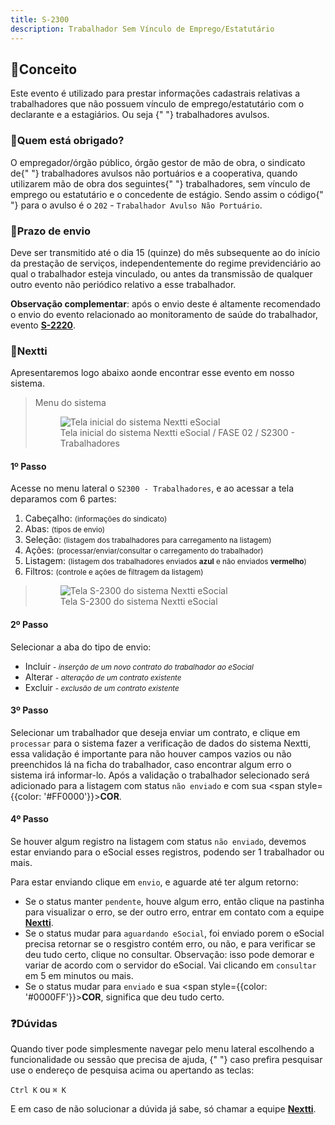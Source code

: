 ```yaml
---
title: S-2300
description: Trabalhador Sem Vínculo de Emprego/Estatutário
---
```


## 📌Conceito

Este evento é utilizado para prestar informações cadastrais relativas a trabalhadores que
não possuem vínculo de emprego/estatutário com o declarante e a estagiários. Ou seja {" "}
trabalhadores avulsos.

### 🔹Quem está obrigado?

O empregador/órgão público, órgão gestor de mão de obra, o sindicato de{" "}
trabalhadores avulsos não portuários e a cooperativa, quando utilizarem mão de obra dos seguintes{" "}
trabalhadores, sem vínculo de emprego ou estatutário e o concedente de estágio. Sendo assim o código{" "}
para o avulso é o `202` - `Trabalhador Avulso Não Portuário`.

### 🔹Prazo de envio

Deve ser transmitido até o dia 15 (quinze) do mês subsequente ao do início da
prestação de serviços, independentemente do regime previdenciário ao qual o trabalhador
esteja vinculado, ou antes da transmissão de qualquer outro evento não periódico relativo a esse
trabalhador.

**Observação complementar**: após o envio deste é altamente recomendado o envio do evento relacionado
ao monitoramento de saúde do trabalhador, evento **[S-2220](/docs/f4-S2220)**.

### 🔹Nextti

Apresentaremos logo abaixo aonde encontrar esse evento em nosso sistema.

>Menu do sistema
>
><figure>
>  <Image
>    width={1280}
>    height={720}
>    objectFit="strach"
>    src="https://www.nexttisistemas.com.br/assets/s2300/tela-inicial-sistema.png"
>    alt="Tela inicial do sistema Nextti eSocial"
>  />
>  <figcaption>
>    Tela inicial do sistema Nextti eSocial / FASE 02 / S2300 - Trabalhadores
>  </figcaption>
></figure>

#### 1º Passo

Acesse no menu lateral o `S2300 - Trabalhadores`, e ao acessar a tela deparamos com 6 partes:

1. Cabeçalho: <small>(informações do sindicato)</small>
2. Abas: <small>(tipos de envio)</small>
3. Seleção: <small>(listagem dos trabalhadores para carregamento na listagem)</small>
4. Ações: <small>(processar/enviar/consultar o carregamento do trabalhador)</small>
5. Listagem: <small>(listagem dos trabalhadores enviados **azul** e não enviados **vermelho**)</small>
6. Filtros: <small>(controle e ações de filtragem da listagem)</small>

><figure>
>  <Image
>    width={800}
>    height={480}
>    objectFit="strach"
>    src="https://www.nexttisistemas.com.br/assets/s2300/tela-2300.png"
>    alt="Tela S-2300 do sistema Nextti eSocial"
>  />
>  <figcaption>
>    Tela S-2300 do sistema Nextti eSocial
>  </figcaption>
></figure>

#### 2º Passo
Selecionar a aba do tipo de envio:
- Incluir <small>- _inserção de um novo contrato do trabalhador ao eSocial_</small>
- Alterar <small>- _alteração de um contrato existente_</small>
- Excluir <small>- _exclusão de um contrato existente_</small>

#### 3º Passo
Selecionar um trabalhador que deseja enviar um contrato, e clique em `processar` para o sistema fazer a verificação 
de dados do sistema Nextti, essa validação é importante para não houver campos vazios ou não preenchidos lá na ficha
do trabalhador, caso encontrar algum erro o sistema irá informar-lo. Após a validação o trabalhador selecionado será 
adicionado para a listagem com status `não enviado` e com sua <span style={{color: '#FF0000'}}>**COR**</span>.

#### 4º Passo
Se houver algum registro na listagem com status `não enviado`, devemos estar enviando para o eSocial esses registros, 
podendo ser 1 trabalhador ou mais.

Para estar enviando clique em `envio`, e aguarde até ter algum retorno:
- Se o status manter `pendente`, houve algum erro, então clique na pastinha para visualizar o erro, se der outro erro, 
entrar em contato com a equipe  **[Nextti](/docs/contato)**.
- Se o status mudar para `aguardando eSocial`, foi enviado porem o eSocial precisa retornar se o resgistro contém erro, 
ou não, e para verificar se deu tudo certo, clique no consultar. Observação: isso pode demorar e variar de acordo com o
servidor do eSocial. Vai clicando em `consultar` em 5 em minutos ou mais.
- Se o status mudar para `enviado` e sua <span style={{color: '#0000FF'}}>**COR**</span>, significa que deu tudo certo.

### ❓Dúvidas

Quando tiver pode simplesmente navegar pelo menu lateral escolhendo a funcionalidade ou sessão que precisa de ajuda, {" "}
caso prefira pesquisar use o endereço de pesquisa acima ou apertando as teclas:

`Ctrl K` ou `⌘ K`

E em caso de não solucionar a dúvida já sabe, só chamar a equipe **[Nextti](/docs/contato)**.